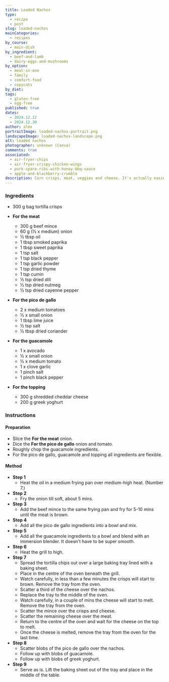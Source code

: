 ```yaml
---
title: Loaded Nachos
type:
  - recipe
  - post
slug: loaded-nachos
mainCategories:
  - recipes
by_course:
  - main-dish
by_ingredient:
  - beef-and-lamb
  - dairy-eggs-and-mushrooms
by_option:
  - meal-in-one
  - family
  - comfort-food
  - copycats
by_diet:
tags:
  - gluten-free
  - egg-free
published: true
dates:
  - 2024.12.12
  - 2024.12.30
author: alex
portraitImage: loaded-nachos-portrait.png
landscapeImage: loaded-nachos-landscape.png
alt: loaded nachos
photographer: unknown (Canva)
comments: true
associated:
  - air-fryer-chips
  - air-fryer-crispy-chicken-wings
  - pork-spare-ribs-with-honey-bbq-sauce
  - apple-and-blackberry-crumble
description: Corn crisps, meat, veggies and cheese. It's actually easier to make than it looks, many ingredients are repeated and just need chopping. Feeds more than 4 people, probably 6 or more.
---
```


<Ingredients>

### Ingredients

- 300 g bag tortilla crisps

- **For the meat**

  - 300 g beef mince
  - 60 g (½ x medium) onion
  - ½ tbsp oil
  - 1 tbsp smoked paprika
  - 1 tbsp sweet paprika
  - 1 tsp salt
  - 1 tsp black pepper
  - 1 tsp garlic powder
  - 1 tsp dried thyme
  - 1 tsp cumin
  - ½ tsp dried dill
  - ½ tsp dried nutmeg
  - ½ tsp dried cayenne pepper

- **For the pico de gallo**

  - 2 x medium tomatoes
  - ½ x small onion
  - 1 tbsp lime juice
  - ½ tsp salt
  - ½ tbsp dried coriander

- **For the guacamole**

  - 1 x avocado
  - ½ x small onion
  - ½ x medium tomato
  - 1 x clove garlic
  - 1 pinch salt
  - 1 pinch black pepper

- **For the topping**
  - 300 g shredded cheddar cheese
  - 200 g greek yoghurt

</Ingredients>

<Instructions>

### Instructions

#### Preparation

- Slice the **For the meat** onion.
- Dice the **For the pico de gallo** onion and tomato.
- Roughly chop the guacamole ingredients.
- For the pico de gallo, guacamole and topping all ingredients are flexible.

#### Method

- **Step 1**
  - Heat the oil in a medium frying pan over medium-high heat. (Number 7.)
- **Step 2**
  - Fry the onion till soft, about 5 mins.
- **Step 3**
  - Add the beef mince to the same frying pan and fry for 5-10 mins until the meat is brown.
- **Step 4**
  - Add all the pico de gallo ingredients into a bowl and mix.
- **Step 5**
  - Add all the guacamole ingredients to a bowl and blend with an immersion blender. It doesn't have to be super smooth.
- **Step 6**
  - Heat the grill to high.
- **Step 7**
  - Spread the tortilla chips out over a large baking tray lined with a baking sheet.
  - Place in the centre of the oven beneath the grill.
  - Watch carefully, in less than a few minutes the crisps will start to brown. Remove the tray from the oven.
  - Scatter a third of the cheese over the nachos.
  - Replace the tray to the middle of the oven.
  - Watch carefully, in a couple of mins the cheese will start to melt. Remove the tray from the oven.
  - Scatter the mince over the crisps and cheese.
  - Scatter the remaining cheese over the meat.
  - Return to the centre of the oven and wait for the cheese on the top to melt.
  - Once the cheese is melted, remove the tray from the oven for the last time.
- **Step 8**
  - Scatter blobs of the pico de gallo over the nachos.
  - Follow up with blobs of guacamole.
  - Follow up with blobs of greek yoghurt.
- **Step 9**
  - Serve as is. Lift the baking sheet out of the tray and place in the middle of the table.

</Instructions>
